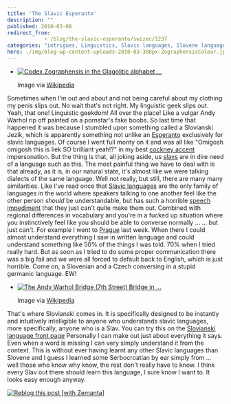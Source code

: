 ```yaml
---
title: 'The Slavic Esperanto'
description: ""
published: 2010-03-08
redirect_from: 
            - /blog/the-slavic-esperanto/swizec/1237
categories: "intrigues, Linguistics, Slavic languages, Slovene language, Uncategorized"
hero: ./img/blog-wp-content-uploads-2010-03-300px-ZographensisColour.jpg
---
```


-   [![Codex Zographensis in the Glagolitic alphabet ...](./img/blog-wp-content-uploads-2010-03-300px-ZographensisColour.jpg)](http://commons.wikipedia.org/wiki/Image:ZographensisColour.jpg)

    Image via [Wikipedia](http://commons.wikipedia.org/wiki/Image:ZographensisColour.jpg)

Sometimes when I'm out and about and not being careful about my clothing my penis slips out. No wait that's not right. My linguistic geek slips out. Yeah, that one! Linguistic geekdom! All over the place! Like a vulgar Andy Warhol rip off painted on a pornstar's fake boobs. So last time that happened it was because I stumbled upon something called a Slovianski Jezik, which is apparently something not unlike an [Esperanto](http://en.wikipedia.org/wiki/Esperanto "Esperanto") exclusively for slavic languages. Of course I went full monty on it and was all like "Omigosh omigosh this is liek SO brilliant yeah!?" in my best [cockney accent](http://en.wikipedia.org/wiki/Cockney "Cockney") impersonation. But the thing is that, all joking aside, us [slavs](http://en.wikipedia.org/wiki/Slavic_peoples "Slavic peoples") are in dire need of a language such as this. The most painful thing we have to deal with is that already, as it is, in our natural state, it's almost like we were talking dialects of the same language. Well not really, but still, there are many many similarities. Like I've read once that [Slavic languages](http://en.wikipedia.org/wiki/Slavic_languages "Slavic languages") are the only family of languages in the world where speakers talking to one another feel like the other person _should_ be understandable, but has such a horrible [speech impediment](http://en.wikipedia.org/wiki/Speech_disorder "Speech disorder") that they just can't quite make them out. Combined with regional differences in vocabulary and you're in a fucked up situation where you instinctively feel like you should be able to converse normally ... ... but just can't. For example I went to [Prague](<http://maps.google.com/maps?ll=50.0833333333,14.4166666667&spn=0.1,0.1&q=50.0833333333,14.4166666667 (Prague)&t=h> "Prague") last week. When there I could almost understand everything I saw in written language and could understand something like 50% of the things I was told. 70% when I tried really hard. But as soon as I tried to do some proper communication there was a big fail and we were all forced to default back to English, which is just horrible. Come on, a Slovenian and a Czech conversing in a stupid germanic language. EW!

-   [![The Andy Warhol Bridge (7th Street) Bridge in ...](./img/blog-wp-content-uploads-2010-03-300px-AndyWarholBridgePittsburgh.jpg)](http://commons.wikipedia.org/wiki/Image:AndyWarholBridgePittsburgh.JPG)

    Image via [Wikipedia](http://commons.wikipedia.org/wiki/Image:AndyWarholBridgePittsburgh.JPG)

That's where Slovianski comes in. It is specifically designed to be instantly and intuitively intelligible to anyone who understands slavic languages, more specifically, anyone who is a Slav. You can try this on the [Slovianski language front page](http://steen.free.fr/slovianski/) Personally I can make out just about everything it says. Even when a word is missing I can very simply understand it from the context. This is without ever having learnt any other Slavic languages than Slovene and I guess I learned some Serbocroatian by ear simply from ... well those who know why know, the rest don't really have to know. I think every Slav out there should learn this language, I sure know I want to. It looks easy enough anyway.

[![Reblog this post \[with Zemanta\]](http://img.zemanta.com/reblog_e.png?x-id=2835fdd5-913c-44aa-9cc0-aad198cf3470)](http://reblog.zemanta.com/zemified/2835fdd5-913c-44aa-9cc0-aad198cf3470/ "Reblog this post \[with Zemanta]")
